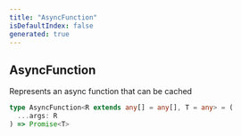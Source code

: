 ```yaml
---
title: "AsyncFunction"
isDefaultIndex: false
generated: true
---
```



<!-- This file was generated from the CommandKit source. Do not modify. Instead, re-run the "docgen" script -->


## AsyncFunction

<GenerationInfo sourceFile="packages/commandkit/src/context/async-context.ts" sourceLine="31" packageName="commandkit" />

Represents an async function that can be cached

```ts title="Signature"
type AsyncFunction<R extends any[] = any[], T = any> = (
  ...args: R
) => Promise<T>
```
